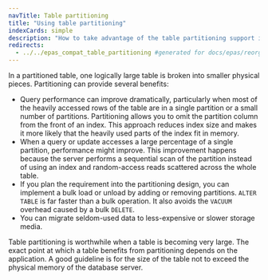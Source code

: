 ```yaml
---
navTitle: Table partitioning
title: "Using table partitioning"
indexCards: simple
description: "How to take advantage of the table partitioning support in EDB Postgres Advanced Server"
redirects:
  - ../../epas_compat_table_partitioning #generated for docs/epas/reorg-role-use-case-mode
---
```


In a partitioned table, one logically large table is broken into smaller physical pieces. Partitioning can provide several benefits:

-   Query performance can improve dramatically, particularly when most of the heavily accessed rows of the table are in a single partition or a small number of partitions. Partitioning allows you to omit the partition column from the front of an index. This approach reduces index size and makes it more likely that the heavily used parts of the index fit in memory.
-   When a query or update accesses a large percentage of a single partition, performance might improve. This improvement happens because the server performs a sequential scan of the partition instead of using an index and random-access reads scattered across the whole table.
-   If you plan the requirement into the partitioning design, you can implement a bulk load or unload by adding or removing partitions. `ALTER TABLE` is far faster than a bulk operation. It also avoids the `VACUUM` overhead caused by a bulk `DELETE`.
-   You can migrate seldom-used data to less-expensive or slower storage media.

Table partitioning is worthwhile when a table is becoming very large. The exact point at which a table benefits from partitioning depends on the application. A good guideline is for the size of the table not to exceed the physical memory of the database server.
